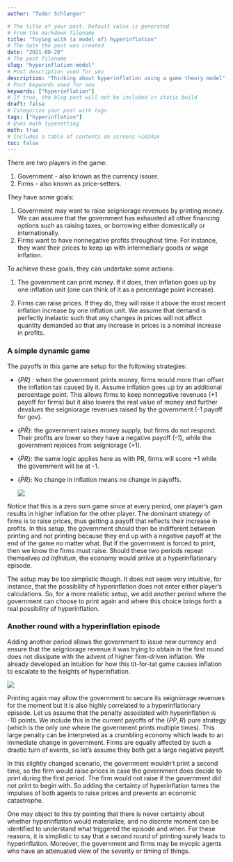```yaml
---
author: "Tudor Schlanger"

# The title of your post. Default value is generated
# From the markdown filename
title: "Toying with (a model of) hyperinflation"
# The date the post was created
date: "2021-08-20"
# The post filename
slug: "hyperinflation-model"
# Post description used for seo
description: "Thinking about hyperinflation using a game theory model"
# Post keywords used for seo
keywords: ["hyperinflation"]
# If true, the blog post will not be included in static build
draft: false
# Categorize your post with tags
tags: ["hyperinflation"]
# Uses math typesetting
math: true
# Includes a table of contents on screens >1024px
toc: false
---
```

There are two players in the game: 

1. Government - also known as the currency issuer. 
2. Firms - also known as price-setters. 

They have some goals:

1. Government may want to raise seigniorage revenues by printing money. We can assume that the government has exhausted all other financing options such as raising taxes, or borrowing either domestically or internationally.
2. Firms want to have nonnegative profits throughout time. For instance, they want their prices to keep up with intermediary goods or wage inflation.  
  
To achieve these goals, they can undertake some actions:
    
1. The government can print money. If it does, then inflation goes up by one inflation unit (one can think of it as a percentage point increase). 
        
2. Firms can raise prices. If they do, they will raise it above the most recent inflation increase by one inflation unit. We assume that demand is perfectly inelastic such that any changes in prices will not affect quantity demanded so that any increase in prices is a nominal increase in profits. 

### A simple dynamic game
The payoffs in this game are setup for the following strategies:

- $\{PR\}$ : when the government prints money, firms would more than offset the inflation tax caused by it. Assume inflation goes up by an additional percentage point. This allows firms to keep nonnegative revenues (+1 payoff for firms) but it also lowers the real value of money and further devalues the seigniorage revenues raised by the government (-1 payoff for gov).  
- $\{P\bar{R}\}$: the government raises money supply, but firms do not respond. Their profits are lower so they have a negative payoff (-1), while the government rejoices from seigniorage (+1). 
- $\{\bar{P}R\}$: the same logic applies here as with PR, firms will score +1 while the government will be at -1.  
- $\{\bar{P}\bar{R}\}$: No change in inflation means no change in payoffs. 
  
  ![](/img/tree_2period.jpg)

Notice that this is a zero sum game since at every period, one player's gain results in higher inflation for the other player. 
The dominant strategy of firms is to raise prices, thus getting a payoff that reflects their increase in profits. 
In this setup, the government should then be indifferent between printing and not printing because they end up with a negative payoff at the end of the game no matter what. 
But if the government is forced to print, then we know the firms must raise. 
Should these two periods repeat themselves *ad infinitum*, the economy would arrive at a hyperinflationary episode. 
    
The setup may be too simplistic though. 
It does not seem very intuitive, for instance, that the possibility of hyperinflation does not enter either player's calculations. 
So, for a more realistic setup, we add another period where the government can choose to print again and where this choice brings forth a real possibility of hyperinflation. 
    

### Another round with a hyperinflation episode

Adding another period allows the government to issue new currency and ensure that the seigniorage revenue it was trying to obtain in the first round does not dissipate with the advent of higher firm-driven inflation. We already developed an intuition for how this tit-for-tat game causes inflation to escalate to the heights of hyperinflation. 
    
  ![](/img/tree_3period.jpg)

  
Printing again may allow the government to secure its seigniorage revenues for the moment but it is also highly correlated to a hyperinflationary episode. 
Let us assume that the penalty associated with hyperinflation is -10 points. We include this in the current payoffs of the $\{PP, R\}$ pure strategy (which is the only one where the government prints multiple times). 
This large penalty can be interpreted as a crumbling economy which leads to an immediate change in government.
Firms are equally affected by such a drastic turn of events, so let's assume they both get a large negative payoff. 
    
In this slightly changed scenario, the government wouldn't print a second time, so the firm would raise prices in case the government does decide to print during the first period.
The firm would not raise if the government did not print to begin with. 
So adding the certainty of hyperinflation tames the impulses of both agents to raise prices and prevents an economic catastrophe. 

One may object to this by pointing that there is never certainty about whether hyperinflation would materialize, and no discrete moment can be identified to understand what triggered the episode and when. 
For these reasons, it is simplistic to say that a second round of printing surely leads to hyperinflation. 
Moreover, the government and firms may be myopic agents who have an attenuated view of the severity or timing of things.
    
    
    

    